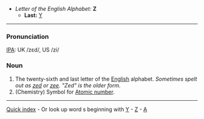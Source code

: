 *''Letter of the English Alphabet:'' '''Z'''
**'''Last:''' [[Y]]
----

===Pronunciation===
[[IPA]]: UK /zɛd/, US /zi/

===Noun===

#The twenty-sixth and last letter of the [[English]] alphabet.  ''Sometimes spelt out as [[zed]] or [[zee]].  "Zed" is the older form.''
#(Chemistry) Symbol for [[Atomic number]].
----
[[Quick index]] - Or look up word s beginning with [http://wiktionary.org/w/wiki.phtml?title=Special:Allpages&from=Y Y] - [http://wiktionary.org/w/wiki.phtml?title=Special:Allpages&from=Z Z] - [http://wiktionary.org/w/wiki.phtml?title=Special:Allpages&from=A A]